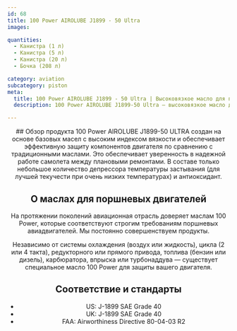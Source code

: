 ```yaml
---
id: 68
title: 100 Power AIROLUBE J1899 - 50 Ultra
images:

quantities:
  - Канистра (1 л)
  - Канистра (5 л)
  - Канистра (20 л)
  - Бочка (208 л)

category: aviation
subcategory: piston
meta:
  title: 100 Power AIROLUBE J1899 - 50 Ultra | Высоковязкое масло для поршневых авиадвигателей
  description: 100 Power AIROLUBE J1899-50 Ultra — высоковязкое масло для авиации, обеспечивающее исключительную защиту компонентов двигателя и надежную работу между капитальными ремонтами. Минимальный пакет присадок гарантирует высокую стойкость к окислению и текучесть при низких температурах. Соответствует J-1899 SAE Grade 40 (США и Великобритания) и директиве FAA 80-04-03 R2.

---
```


<Header>
  ## Обзор продукта
  100 Power AIROLUBE J1899-50 ULTRA создан на основе базовых масел с высоким индексом вязкости и обеспечивает эффективную защиту компонентов двигателя по сравнению с традиционными маслами. Это обеспечивает уверенность в надежной работе самолета между плановыми ремонтами. В составе только небольшое количество депрессора температуры застывания (для лучшей текучести при очень низких температурах) и антиоксидант.

  ## О маслах для поршневых двигателей
  На протяжении поколений авиационная отрасль доверяет маслам 100 Power, которые соответствуют строгим требованиям поршневых авиадвигателей. Мы постоянно совершенствуем продукты.

  Независимо от системы охлаждения (воздух или жидкость), цикла (2 или 4 такта), редукторного или прямого привода, топлива (бензин или дизель), карбюратора, впрыска или турбонаддува — существует специальное масло 100 Power для защиты вашего двигателя.

  ## Соответствие и стандарты
  - US: J-1899 SAE Grade 40
  - UK: J-1899 SAE Grade 40
  - FAA: Airworthiness Directive 80-04-03 R2

</Header>

